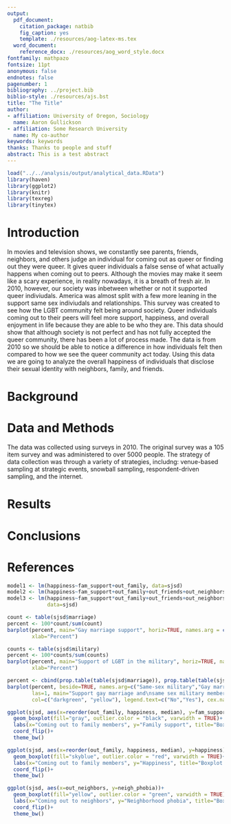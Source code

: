 ```yaml
---
output:
  pdf_document:
    citation_package: natbib
    fig_caption: yes
    template: ./resources/aog-latex-ms.tex
  word_document:
    reference_docx: ./resources/aog_word_style.docx
fontfamily: mathpazo
fontsize: 11pt
anonymous: false
endnotes: false
pagenumber: 1
bibliography: ../project.bib
biblio-style: ./resources/ajs.bst
title: "The Title"
author:
- affiliation: University of Oregon, Sociology
  name: Aaron Gullickson
- affiliation: Some Research University
  name: My co-author
keywords: keywords
thanks: Thanks to people and stuff
abstract: This is a test abstract
---
```


```r
load("../../analysis/output/analytical_data.RData")
library(haven)
library(ggplot2)
library(knitr)
library(texreg)
library(tinytex)
```

# Introduction

In movies and television shows, we constantly see parents, friends, neighbors, and others judge an individual for coming out as queer or finding out they were queer. It gives queer individuals a false sense of what actually happens when coming out to peers. Although the movies may make it seem like a scary experience, in reality nowadays, it is a breath of fresh air. In 2010, however, our society was inbetween whether or not it supported queer indiviudals. America was almost split with a few more leaning in the support same sex indiviudals and relationships. This survey was created to see how the LGBT community felt being around society. Queer individuals coming out to their peers will feel more support, happiness, and overall enjoyment in life because they are able to be who they are. This data should show that although society is not perfect and has not fully accepted the queer community, there has been a lot of process made. The data is from 2010 so we should be able to notice a difference in how individuals felt then compared to how we see the queer community act today. Using this data we are going to analyze the overall happiness of individuals that disclose their sexual identity with neighbors, family, and friends.

# Background

# Data and Methods

The data was collected using surveys in 2010. The original survey was a 105 item survey and was administered to over 5000 people. The strategy of data collection was through a variety of strategies, includng: venue-based sampling at strategic events, snowball sampling, respondent-driven sampling, and the internet.






# Results

# Conclusions

# References

```r
model1 <- lm(happiness~fam_support+out_family, data=sjsd)
model2 <- lm(happiness~fam_support+out_family+out_friends+out_neighbors, data=sjsd)
model3 <- lm(happiness~fam_support*out_family+out_friends+out_neighbors+lgbt_bond+neigh_phobia+marriage+military,
             data=sjsd)
```

```r
count <- table(sjsd$marriage)
percent <- 100*count/sum(count)
barplot(percent, main="Gay marriage support", horiz=TRUE, names.arg = c("No", "Yes"),
        xlab="Percent")
```


```r
counts <- table(sjsd$military)
percent <- 100*counts/sum(counts)
barplot(percent, main="Support of LGBT in the military", horiz=TRUE, names.arg = c("No", "Yes"),
        xlab="Percent")
```


```r
percent <- cbind(prop.table(table(sjsd$marriage)), prop.table(table(sjsd$military)))*100
barplot(percent, beside=TRUE, names.arg=c("Same-sex military","Gay marriage"), 
        las=1, main="Support gay marriage and\nsame sex military members", ylab="Percent of reponses for support",
        col=c("darkgreen", "yellow"), legend.text=c("No","Yes"), cex.names="0.7")
```


```r
ggplot(sjsd, aes(x=reorder(out_family, happiness, median), y=fam_support))+
  geom_boxplot(fill="gray", outlier.color = "black", varwidth = TRUE)+
  labs(x="Coming out to family members", y="Family support", title="Boxplot of family support after coming\nout to family members")+
  coord_flip()+
  theme_bw()
```


```r
ggplot(sjsd, aes(x=reorder(out_family, happiness, median), y=happiness))+
  geom_boxplot(fill="skyblue", outlier.color = "red", varwidth = TRUE)+
  labs(x="Coming out to family members", y="Happiness", title="Boxplot of happiness after coming\nout to family members")+
  coord_flip()+
  theme_bw()
```

```r
ggplot(sjsd, aes(x=out_neighbors, y=neigh_phobia))+
  geom_boxplot(fill="yellow", outlier.color = "green", varwidth = TRUE)+
  labs(x="Coming out to neighbors", y="Neighborhood phobia", title="Boxplot of coming out to neighbors and homophobia in the neighborhood")+
  coord_flip()+
  theme_bw()
```